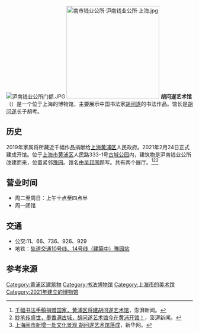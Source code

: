 [[File:沪南钱业公所门额.JPG|thumb]]
[[File:南市钱业公所·沪南钱业公所·上海.jpg|250px]]
'''胡问遂艺术馆'''（{{lang-en|Hu Wensui Art Museum}}）是一个位于上海的博物馆，主要展示中国书法家[[胡问遂_(书法家)|胡问遂]]的书法作品。馆长是[[胡问遂_(书法家)|胡问遂]]长子胡考。

==历史==
2019年家属将所藏近千幅作品捐献给[[上海|上海]][[黄浦区|黄浦区]]人民政府。2021年2月24日正式建成开馆。位于[[上海市|上海市]][[黄浦区|黄浦区]]人民路333-1号[[古城公园|古城公园]]内，建筑物是沪南钱业公所改建而来，位置紧邻[[豫园|豫园]]。馆名由[[吴邦国|吴邦国]]题写。共有两个展厅。<ref>[http://m.thepaper.cn/renmin_prom.jsp?contid=5222143 千幅书法手稿捐赠国家，黄浦区将建胡问遂艺术馆]，澎湃新闻。</ref><ref>[https://www.thepaper.cn/newsDetail_forward_11449748 妙笔传盛世，墨香满古城，胡问遂艺术馆今在黄浦开馆！]，澎湃新闻。</ref><ref>[http://sh.xinhuanet.com/2021-02/25/c_139765263.htm 上海闹市新增一处文化景观 胡问遂艺术馆落成]，新华网。</ref>

==营业时间==
*周二至周日：上午十点至四点半
*周一闭馆

==交通==
*公交:11、66、736、926、929
*地铁：[[豫园站|轨道交通10号线、14号线（建築中）豫园站]]

==参考来源==
{{reflist}}

[[Category:黄浦区建筑物|Category:黄浦区建筑物]]
[[Category:书法博物馆|Category:书法博物馆]]
[[Category:上海市的美术馆|Category:上海市的美术馆]]
[[Category:2021年建立的博物馆|Category:2021年建立的博物馆]]